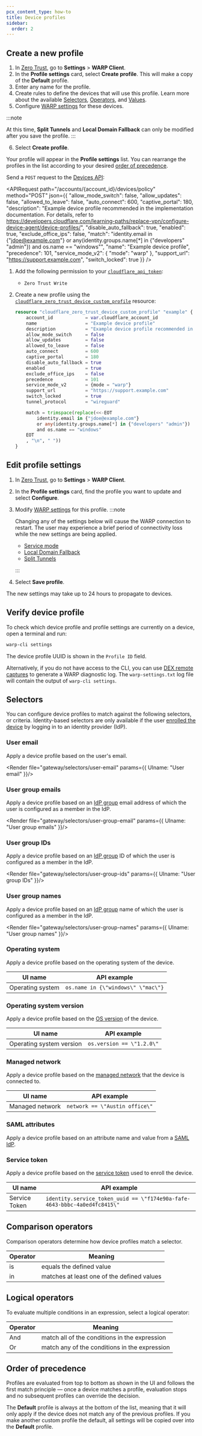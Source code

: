 ```yaml
---
pcx_content_type: how-to
title: Device profiles
sidebar:
  order: 2
---
```



<Render file="warp/device-profiles-intro" />

## Create a new profile

<Tabs syncKey="dashPlusAPI"> <TabItem label="Dashboard">

1. In [Zero Trust](https://one.dash.cloudflare.com), go to **Settings** > **WARP Client**.
2. In the **Profile settings** card, select **Create profile**. This will make a copy of the **Default** profile.
3. Enter any name for the profile.
4. Create rules to define the devices that will use this profile. Learn more about the available [Selectors](#selectors), [Operators](/cloudflare-one/policies/gateway/network-policies/#comparison-operators), and [Values](/cloudflare-one/policies/gateway/network-policies/#value).
5. Configure [WARP settings](/cloudflare-one/connections/connect-devices/warp/configure-warp/warp-settings/#device-settings) for these devices.

:::note

At this time, **Split Tunnels** and **Local Domain Fallback** can only be modified after you save the profile.
:::

6. Select **Create profile**.

Your profile will appear in the **Profile settings** list. You can rearrange the profiles in the list according to your desired [order of precedence](#order-of-precedence).

</TabItem>

<TabItem label="API">

Send a `POST` request to the [Devices API](/api/resources/zero_trust/subresources/devices/subresources/policies/subresources/custom/methods/create/):

<APIRequest
  path="/accounts/{account_id}/devices/policy"
  method="POST"
  json={{
    "allow_mode_switch": false,
		"allow_updates": false,
		"allowed_to_leave": false,
		"auto_connect": 600,
		"captive_portal": 180,
		"description": "Example device profile recommended in the implementation documentation. For details, refer to https://developers.cloudflare.com/learning-paths/replace-vpn/configure-device-agent/device-profiles/",
		"disable_auto_fallback": true,
		"enabled": true,
		"exclude_office_ips": false,
		"match": "identity.email in {\"jdoe@example.com\"} or any(identity.groups.name[*] in {\"developers\" \"admin\"}) and os.name == \"windows\"",
		"name": "Example device profile",
		"precedence": 101,
		"service_mode_v2": {
			"mode": "warp"
		},
		"support_url": "https://support.example.com",
		"switch_locked": true
  }}
/>

</TabItem>
<TabItem label="Terraform (v5)">

1. Add the following permission to your [`cloudflare_api_token`](https://registry.terraform.io/providers/cloudflare/cloudflare/latest/docs/resources/api_token):
	- `Zero Trust Write`

2. Create a new profile using the [`cloudflare_zero_trust_device_custom_profile`](https://registry.terraform.io/providers/cloudflare/cloudflare/latest/docs/resources/zero_trust_device_custom_profile) resource:

	```tf
	resource "cloudflare_zero_trust_device_custom_profile" "example" {
		account_id            = var.cloudflare_account_id
		name                  = "Example device profile"
		description           = "Example device profile recommended in the implementation documentation. For details, refer to https://developers.cloudflare.com/learning-paths/replace-vpn/configure-device-agent/device-profiles/"
		allow_mode_switch     = false
		allow_updates         = false
		allowed_to_leave      = false
		auto_connect          = 600
		captive_portal        = 180
		disable_auto_fallback = true
		enabled               = true
		exclude_office_ips    = false
		precedence            = 101
		service_mode_v2       = {mode = "warp"}
		support_url           = "https://support.example.com"
		switch_locked         = true
		tunnel_protocol       = "wireguard"

		match = trimspace(replace(<<-EOT
			identity.email in {"jdoe@example.com"}
			or any(identity.groups.name[*] in {"developers" "admin"})
			and os.name == "windows"
		EOT
		, "\n", " "))
	}
	```

</TabItem>
</Tabs>

## Edit profile settings

1. In [Zero Trust](https://one.dash.cloudflare.com), go to **Settings** > **WARP Client**.
2. In the **Profile settings** card, find the profile you want to update and select **Configure**.
3. Modify [WARP settings](/cloudflare-one/connections/connect-devices/warp/configure-warp/warp-settings/#device-settings) for this profile.
   :::note

   Changing any of the settings below will cause the WARP connection to restart. The user may experience a brief period of connectivity loss while the new settings are being applied.

   - [Service mode](/cloudflare-one/connections/connect-devices/warp/configure-warp/warp-settings/#service-mode)
   - [Local Domain Fallback](/cloudflare-one/connections/connect-devices/warp/configure-warp/warp-settings/#local-domain-fallback)
   - [Split Tunnels](/cloudflare-one/connections/connect-devices/warp/configure-warp/warp-settings/#split-tunnels)

   :::

4. Select **Save profile**.

The new settings may take up to 24 hours to propagate to devices.

## Verify device profile

To check which device profile and profile settings are currently on a device, open a terminal and run:

```sh
warp-cli settings
```

The device profile UUID is shown in the `Profile ID` field.

Alternatively, if you do not have access to the CLI, you can use [DEX remote captures](/cloudflare-one/insights/dex/remote-captures/) to generate a WARP diagnostic log. The `warp-settings.txt` log file will contain the output of `warp-cli settings`.

## Selectors

You can configure device profiles to match against the following selectors, or criteria. Identity-based selectors are only available if the user [enrolled the device](/cloudflare-one/connections/connect-devices/warp/deployment/manual-deployment/) by logging in to an identity provider (IdP).

### User email

Apply a device profile based on the user's email.

<Render file="gateway/selectors/user-email" params={{ UIname: "User email" }}/>

### User group emails

Apply a device profile based on an [IdP group](/cloudflare-one/policies/gateway/identity-selectors/#idp-groups-in-gateway) email address of which the user is configured as a member in the IdP.

<Render file="gateway/selectors/user-group-email" params={{ UIname: "User group emails" }}/>

### User group IDs

Apply a device profile based on an [IdP group](/cloudflare-one/policies/gateway/identity-selectors/#idp-groups-in-gateway) ID of which the user is configured as a member in the IdP.

<Render file="gateway/selectors/user-group-ids" params={{ UIname: "User group IDs" }}/>

### User group names

Apply a device profile based on an [IdP group](/cloudflare-one/policies/gateway/identity-selectors/#idp-groups-in-gateway) name of which the user is configured as a member in the IdP.

<Render file="gateway/selectors/user-group-names" params={{ UIname: "User group names" }}/>

### Operating system

Apply a device profile based on the operating system of the device.

| UI name         | API example                                       |
| --------------- | ------------------------------------------------- |
| Operating system | `os.name in {\"windows\" \"mac\"}` |

### Operating system version

Apply a device profile based on the [OS version](/cloudflare-one/identity/devices/warp-client-checks/os-version/#determine-the-os-version) of the device.

| UI name         | API example                                       |
| --------------- | ------------------------------------------------- |
| Operating system version | `os.version == \"1.2.0\"` |

 <Render file="warp/os-version-semver" />

### Managed network

Apply a device profile based on the [managed network](/cloudflare-one/connections/connect-devices/warp/configure-warp/managed-networks/) that the device is connected to.

| UI name         | API example                                       |
| --------------- | ------------------------------------------------- |
| Managed network | `network == \"Austin office\"` |

### SAML attributes

Apply a device profile based on an attribute name and value from a [SAML IdP](/cloudflare-one/policies/gateway/identity-selectors/#generic-saml-idp).

<Render file="gateway/selectors/saml-attributes" />

### Service token

Apply a device profile based on the [service token](/cloudflare-one/connections/connect-devices/warp/deployment/device-enrollment/#check-for-service-token) used to enroll the device.

| UI name         | API example                                       |
| --------------- | ------------------------------------------------- |
| Service Token | `identity.service_token_uuid == \"f174e90a-fafe-4643-bbbc-4a0ed4fc8415\"` |

## Comparison operators

Comparison operators determine how device profiles match a selector.

| Operator | Meaning                                    |
| -------- | ------------------------------------------ |
| is       | equals the defined value                   |
| in       | matches at least one of the defined values |

## Logical operators

To evaluate multiple conditions in an expression, select a logical operator:

| Operator | Meaning                                       |
| -------- | --------------------------------------------- |
| And      | match all of the conditions in the expression |
| Or       | match any of the conditions in the expression |

## Order of precedence

Profiles are evaluated from top to bottom as shown in the UI and follows the first match principle — once a device matches a profile, evaluation stops and no subsequent profiles can override the decision.

The **Default** profile is always at the bottom of the list, meaning that it will only apply if the device does not match any of the previous profiles. If you make another custom profile the default, all settings will be copied over into the **Default** profile.
